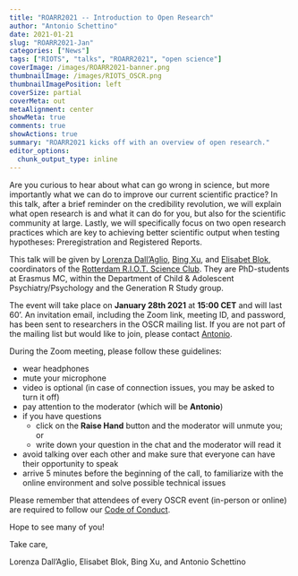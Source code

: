 ```yaml
---
title: "ROARR2021 -- Introduction to Open Research"
author: "Antonio Schettino"
date: 2021-01-21
slug: "ROARR2021-Jan"
categories: ["News"]
tags: ["RIOTS", "talks", "ROARR2021", "open science"]
coverImage: /images/ROARR2021-banner.png
thumbnailImage: /images/RIOTS_OSCR.png
thumbnailImagePosition: left
coverSize: partial
coverMeta: out
metaAlignment: center
showMeta: true
comments: true
showActions: true
summary: "ROARR2021 kicks off with an overview of open research."
editor_options: 
  chunk_output_type: inline
---
```


Are you curious to hear about what can go wrong in science, but more importantly what we can do to improve our current scientific practice? In this talk, after a brief reminder on the credibility revolution, we will explain what open research is and what it can do for you, but also for the scientific community at large. Lastly, we will specifically focus on two open research practices which are key to achieving better scientific output when testing hypotheses: Preregistration and Registered Reports.

This talk will be given by [Lorenza Dall'Aglio](https://twitter.com/L_DallAglio), [Bing Xu](https://twitter.com/BingXu_estella), and [Elisabet Blok](https://twitter.com/elisabetbl), coordinators of the [Rotterdam R.I.O.T. Science Club](https://www.riotsciencenl.com/). They are PhD-students at Erasmus MC, within the Department of Child & Adolescent Psychiatry/Psychology and the Generation R Study group.

The event will take place on **January 28th 2021** at **15:00 CET** and will last 60'. An invitation email, including the Zoom link, meeting ID, and password, has been sent to researchers in the OSCR mailing list. If you are not part of the mailing list but would like to join, please contact [Antonio](mailto:schettino@eur.nl).

During the Zoom meeting, please follow these guidelines:

* wear headphones
* mute your microphone
* video is optional (in case of connection issues, you may be asked to turn it off)
* pay attention to the moderator (which will be **Antonio**)
* if you have questions
  - click on the **Raise Hand** button and the moderator will unmute you; or
  - write down your question in the chat and the moderator will read it
* avoid talking over each other and make sure that everyone can have their opportunity to speak
* arrive 5 minutes before the beginning of the call, to familiarize with the online environment and solve possible technical issues

Please remember that attendees of every OSCR event (in-person or online) are required to follow our [Code of Conduct](https://www.openscience-rotterdam.com/coc/).

Hope to see many of you!

Take care,

Lorenza Dall'Aglio, Elisabet Blok, Bing Xu, and Antonio Schettino


